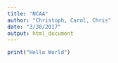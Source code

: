 ---
title: "NCAA"
author: "Christoph, Carol, Chris"
date: "3/30/2017"
output: html_document
---

```{r}
print("Hello World")

```


